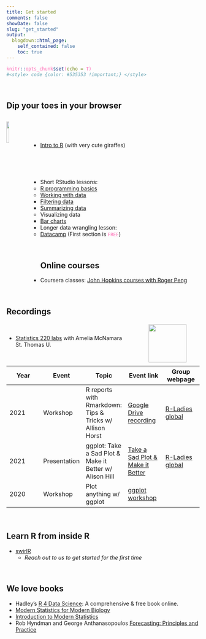 ```yaml
---
title: Get started
comments: false
showDate: false
slug: "get_started"
output: 
  blogdown::html_page: 
    self_contained: false
    toc: true
---
```



<style> 
code {color: #FF69B4 !important;} 

blockquote { padding: 5px 10px; }

.note
{
     background-color: #f0f7fb;
     border-left: solid 4px #3498db;
     border-radius: 25px;
     font-size: 17px;
     font-style: normal;
     line-height: 19px;
     overflow: hidden;
     padding: 10px;
     padding-top: 12px;
     padding-bottom: 14px;
     margin-top: 18px;
     margin-bottom: 15px;
     padding-left: 22px;
}

</style>

```r
knitr::opts_chunk$set(echo = T)
#<style> code {color: #535353 !important;} </style>
```

<br>

## Dip your toes in your browser

<a href="https://tinystats.github.io/teacups-giraffes-and-statistics/01_introToR.html"><img src="https://tinystats.github.io/teacups-giraffes-and-statistics/images/Landing_page/singleGiraffe-clickme-hover.jpg" width="12%" align="left" style="margin-right: 28px; margin-top: 12px;" /></a>

<br><br><br>

- [Intro to R](https://tinystats.github.io/teacups-giraffes-and-statistics/01_introToR.html) (with very cute giraffes)

<br><br><br>

- Short RStudio lessons:  
    - [R programming basics](https://tutorials.shinyapps.io/04-Programming-Basics/)    
    - [Working with data](https://rstudio.cloud/learn/primers/2)    
        - [Filtering data](https://learnr-examples.shinyapps.io/ex-data-filter/#section-welcome)    
        - [Summarizing data](https://learnr-examples.shinyapps.io/ex-data-summarise/#section-welcome)
    - Visualizing data  
        - [Bar charts](https://rstudio.cloud/learn/primers/3.2)  
- Longer data wrangling lesson:  
    - [Datacamp](https://campus.datacamp.com/courses/introduction-to-the-tidyverse/data-wrangling-1) (First section is `FREE`)  


<br>

## Online courses

- Coursera classes: [John Hopkins courses with Roger Peng](https://www.coursera.org/specializations/jhu-data-science#courses)

<br>


## Recordings

![](https://yt3.ggpht.com/ytc/AKedOLRPi7rGLtqp4d_As41s8adcI4mvdQfF0riaERZXQw=s176-c-k-c0x00ffffff-no-rj){style="float: right; margin-top: 4px; width: 99px; margin-left: 8px; margin-right: 34px;"}

<br>

- [Statistics 220 labs](https://www.youtube.com/playlist?list=PLik6fAQnSI93eBVuAONFBCVdOd7VFhKQX) with Amelia McNamara St. Thomas U.

<br>

| Year | Event  | Topic | Event link | Group webpage |  
| ---  | --- | --- | --- | --- |  
| 2021 | Workshop | R reports with Rmarkdown: Tips & Tricks w/ Allison Horst | [Google Drive recording](https://drive.google.com/file/d/1s2eRC8ENiaDFo_6h_W7NwE_kx2xxZLE-/view) | [R-Ladies global](https://rladies.org/) |
| 2021 | Presentation | ggplot: Take a Sad Plot & Make it Better w/ Alison Hill | [Take a Sad Plot & Make it Better](https://www.youtube.com/watch?v=JeRRSGWODBQ)| [R-Ladies global](https://www.youtube.com/channel/UCDgj5-mFohWZ5irWSFMFcng) |
| 2020 | Workshop | Plot anything w/ ggplot| [ggplot workshop](https://www.youtube.com/watch?v=h29g21z0a68&feature=youtu.be) |  | 


<br>

## Learn R from inside R

- [swirlR](https://swirlstats.com/students.html)  
   - *Reach out to us to get started for the first time*
 
<br>

## We love books

- Hadley's [R 4 Data Science](https://r4ds.had.co.nz/): A comprehensive & free book online.    
- [Modern Statistics for Modern Biology](https://web.stanford.edu/class/bios221/book/Chap-Generative.html)
- [Introduction to Modern Statistics](https://openintro-ims.netlify.app/data-hello.html)
- Rob Hyndman and George Anthanasopoulos [Forecasting: Principles and Practice](https://otexts.com/fpp3/)

<br>
